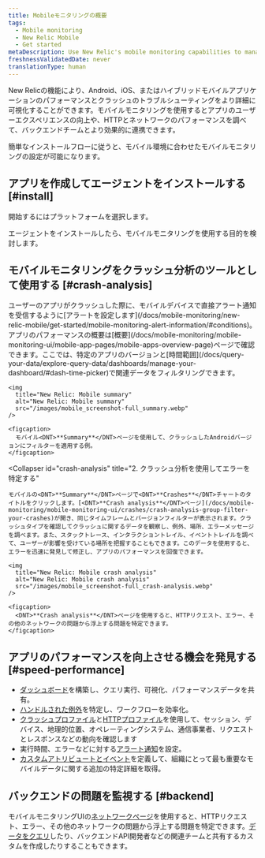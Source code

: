 ```yaml
---
title: Mobileモニタリングの概要
tags:
  - Mobile monitoring
  - New Relic Mobile
  - Get started
metaDescription: Use New Relic's mobile monitoring capabilities to manage the performance of your iOS and Android apps and your customers' overall digital experience.
freshnessValidatedDate: never
translationType: human
---
```


New Relicの<InlinePopover type="mobile"/>機能により、Android、iOS、またはハイブリッドモバイルアプリケーションのパフォーマンスとクラッシュのトラブルシューティングをより詳細に可視化することができます。モバイルモニタリングを使用するとアプリのユーザーエクスペリエンスの向上や、HTTPとネットワークのパフォーマンスを調べて、バックエンドチームとより効果的に連携できます。

簡単なインストールフローに従うと、モバイル環境に合わせたモバイルモニタリングの設定が可能になります。

## アプリを作成してエージェントをインストールする [#install]

開始するにはプラットフォームを選択します。

<TechTileGrid>
  <TechTile
    name="Android"
    icon="logo-android"
    to="/docs/mobile-monitoring/new-relic-mobile-android/get-started/introduction-new-relic-mobile-android"
  />

  <TechTile
    name="Capacitor"
    icon="logo-capacitor"
    to="/docs/mobile-monitoring/new-relic-mobile-ionic-capacitor/get-started/introduction-new-relic-ionic-capacitor"
  />

  <TechTile
    name="Cordova"
    icon="logo-cordova"
    to="/docs/mobile-monitoring/new-relic-mobile-cordova-phonegap/get-started-with-cordova-monitoring"
  />

  <TechTile
    name="Flutter"
    icon="logo-flutter"
    to="/docs/mobile-monitoring/new-relic-mobile-flutter/monitor-your-flutter-application"
  />

  <TechTile
    name=".NET MAUI"
    icon="logo-dotnet-maui"
    to="/docs/mobile-monitoring/new-relic-mobile-maui-dotnet/monitor-your-net-maui-application"
  />

  <TechTile
    name="iOS"
    icon="logo-apple"
    to="/docs/mobile-monitoring/new-relic-mobile-ios/get-started/introduction-new-relic-mobile-ios"
  />

  <TechTile
    name="React Native"
    icon="logo-react"
    to="/docs/mobile-monitoring/new-relic-monitoring-react-native/monitor-your-react-native-application"
  />

  <TechTile
    name="Unity"
    icon="logo-unity"
    to="/docs/mobile-monitoring/new-relic-mobile-unity/monitor-your-unity-application/"
  />

  <TechTile
    name="Unreal Engine"
    icon="logo-unreal-engine"
    to="/docs/mobile-monitoring/new-relic-mobile-unreal-engine/monitor-your-unreal-engine-application/"
  />

  <TechTile
    name="Xamarin"
    icon="logo-xamarin"
    to="/docs/mobile-monitoring/new-relic-mobile-xamarin/monitor-your-xamarin-application"
  />
</TechTileGrid>

エージェントをインストールしたら、モバイルモニタリングを使用する目的を検討します。

## モバイルモニタリングをクラッシュ分析のツールとして使用する [#crash-analysis]

<CollapserGroup>
  <Collapser
    id="alert"
    title="1. クラッシュに関するアラート通知を受信する"
  >
    ユーザーのアプリがクラッシュした際に、モバイルデバイスで直接アラート通知を受信するように[アラートを設定します](/docs/mobile-monitoring/new-relic-mobile/get-started/mobile-monitoring-alert-information/#conditions)。アプリのパフォーマンスの概要は[概要](/docs/mobile-monitoring/mobile-monitoring-ui/mobile-app-pages/mobile-apps-overview-page)ページで確認できます。ここでは、特定のアプリのバージョンと[時間範囲](/docs/query-your-data/explore-query-data/dashboards/manage-your-dashboard/#dash-time-picker)で関連データをフィルタリングできます。

    <img
      title="New Relic: Mobile summary"
      alt="New Relic: Mobile summary"
      src="/images/mobile_screenshot-full_summary.webp"
    />

    <figcaption>
      モバイル<DNT>**Summary**</DNT>ページを使用して、クラッシュしたAndroidバージョンにフィルターを適用する例。
    </figcaption>
  </Collapser>

  <Collapser
    id="crash-analysis"
    title="2. クラッシュ分析を使用してエラーを特定する"
  >
    モバイルの<DNT>**Summary**</DNT>ページで<DNT>**Crashes**</DNT>チャートのタイトルをクリックします。[<DNT>**Crash analysis**</DNT>ページ](/docs/mobile-monitoring/mobile-monitoring-ui/crashes/crash-analysis-group-filter-your-crashes)が開き、同じタイムフレームとバージョンフィルターが表示されます。クラッシュタイプを確認してクラッシュに関するデータを観察し、例外、場所、エラーメッセージを調べます。また、スタックトレース、インタラクショントレイル、イベントトレイルを調べて、ユーザーが影響を受けている場所を把握することもできます。このデータを使用すると、エラーを迅速に発見して修正し、アプリのパフォーマンスを回復できます。

    <img
      title="New Relic: Mobile crash analysis"
      alt="New Relic: Mobile crash analysis"
      src="/images/mobile_screenshot-full_crash-analysis.webp"
    />

    <figcaption>
      <DNT>**Crash analysis**</DNT>ページを使用すると、HTTPリクエスト、エラー、その他のネットワークの問題から浮上する問題を特定できます。
    </figcaption>
  </Collapser>
</CollapserGroup>

## アプリのパフォーマンスを向上させる機会を発見する [#speed-performance]

* [ダッシュボード](/docs/dashboards/new-relic-one-dashboards/get-started/introduction-new-relic-one-dashboards)を構築し、クエリ実行、可視化、パフォーマンスデータを共有。
* [ハンドルされた例外](/docs/mobile-monitoring/mobile-monitoring-ui/crashes/introduction-mobile-handled-exceptions)を特定し、ワークフローを効率化。
* [クラッシュプロファイル](/docs/mobile-monitoring/mobile-monitoring-ui/crashes/crash-analysis-group-filter-your-crashes/#profiles)と[HTTPプロファイル](/docs/mobile-monitoring/mobile-monitoring-ui/network-pages/http-errors-page/#error-profiles)を使用して、セッション、デバイス、地理的位置、オペレーティングシステム、通信事業者、リクエストとレスポンスなどの動向を確認します
* 実行時間、エラーなどに対する[アラート通知](/docs/mobile-monitoring/new-relic-mobile/getting-started/alert-information-new-relic-mobile)を設定。
* [カスタムアトリビュートとイベント](/docs/insights/insights-data-sources/custom-events/insert-custom-events-attributes-mobile-data)を定義して、組織にとって最も重要なモバイルデータに関する追加の特定詳細を取得。

## バックエンドの問題を監視する [#backend]

モバイルモニタリングUIの[ネットワークページ](/docs/mobile-monitoring/mobile-monitoring-ui/network-pages/analyze-network-requests-using-mobilerequest-event-data/)を使用すると、HTTPリクエスト、エラー、その他のネットワークの問題から浮上する問題を特定できます。[データをクエリ](/docs/nrql/nrql-examples/nrql-query-examples-mobile-monitoring/)したり、バックエンドAPI開発者などの関連チームと共有するカスタム<InlinePopover type="dashboards"/>を作成したりすることもできます。
